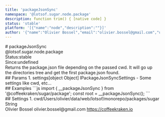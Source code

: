 ```yaml
---
title: 'packageJsonSync'
namespace: '@lotsof.sugar.node.package'
description: function trim() { [native code] }
status: 'stable'
platform: '[{"name":"node","description":""}]'
author: '{"name":"Olivier Bossel","email":"olivier.bossel@gmail.com","url":"https://coffeekraken.io"}'
---
```

<div class="docmap-mdx">
# packageJsonSync
<div class="_namespace">@lotsof.sugar.node.package</div>
<div class="_metas">
<div class="_status"><span class="_status-label">Status:</span><span class="_status-value -stable">stable</span></div>
<div class="_since"><span class="_since-label">Since:</span><span class="_since-value">undefined</span></div>
</div>
<div class="_description">
Returns the package.json file depending on the passed cwd.
It will go up the directories tree and get the first package.json found.
</div>
<div class="_params">
## Params
1. <span class="_name">settings</span><span class="_default">[object Object]</span> <span class="_type">IPackageJsonSyncSettings</span>
   - Some settings like cwd, etc...
</div>
<div class="_examples">
## Examples
```js
import { __packageJsonSync } from '@coffeekraken/sugar/package';
const root = __packageJsonSync();
```
</div>
<div class="_settings">
## Settings
1. <span class="_name">cwd</span><span class="_default">/Users/olivier/data/web/lotsof/monorepo/packages/sugar</span> <span class="_type">String</span>
</div>
<div class="_author">
<span class="_name">Olivier Bossel</span>
<span class="_email">olivier.bossel@gmail.com</span>
<a href="https://coffeekraken.io" target="_blank" class="_url">https://coffeekraken.io</a>
</div>
</div>